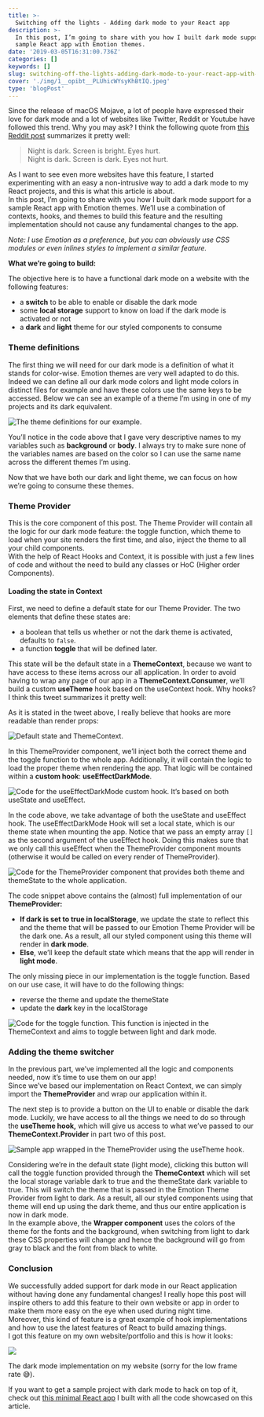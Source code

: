 ```yaml
---
title: >-
  Switching off the lights - Adding dark mode to your React app
description: >-
  In this post, I’m going to share with you how I built dark mode support for a
  sample React app with Emotion themes.
date: '2019-03-05T16:31:00.736Z'
categories: []
keywords: []
slug: switching-off-the-lights-adding-dark-mode-to-your-react-app-with-context-and-hooks-f41da6e07269
cover: './img/1__opibt__PLUhicWYsyKhBtIQ.jpeg'
type: 'blogPost'
---
```



Since the release of macOS Mojave, a lot of people have expressed their love for dark mode and a lot of websites like Twitter, Reddit or Youtube have followed this trend. Why you may ask? I think the following quote from [this Reddit post](https://www.reddit.com/r/apple/comments/4odg6w/why_do_people_want_dark_mode_so_badly/) summarizes it pretty well:

> Night is dark. Screen is bright. Eyes hurt.   
> Night is dark. Screen is dark. Eyes not hurt.

As I want to see even more websites have this feature, I started experimenting with an easy a non-intrusive way to add a dark mode to my React projects, and this is what this article is about.   
In this post, I’m going to share with you how I built dark mode support for a sample React app with Emotion themes. We’ll use a combination of contexts, hooks, and themes to build this feature and the resulting implementation should not cause any fundamental changes to the app.

_Note: I use Emotion as a preference, but you can obviously use CSS modules or even inlines styles to implement a similar feature._

<ColoredBlock color="#FED5D7">

**What we’re going to build:**

The objective here is to have a functional dark mode on a website with the following features:

- a **switch** to be able to enable or disable the dark mode
- some **local storage** support to know on load if the dark mode is activated or not
- a **dark** and **light** theme for our styled components to consume

</ColoredBlock>

### Theme definitions

The first thing we will need for our dark mode is a definition of what it stands for color-wise. Emotion themes are very well adapted to do this. Indeed we can define all our dark mode colors and light mode colors in distinct files for example and have these colors use the same keys to be accessed. Below we can see an example of a theme I’m using in one of my projects and its dark equivalent.

![The theme definitions for our example.](img/1__pedwfY1EFTe__8BRrDEEmQg.png)

You’ll notice in the code above that I gave very descriptive names to my variables such as **background** or **body**. I always try to make sure none of the variables names are based on the color so I can use the same name across the different themes I’m using.

Now that we have both our dark and light theme, we can focus on how we’re going to consume these themes.

### Theme Provider

This is the core component of this post. The Theme Provider will contain all the logic for our dark mode feature: the toggle function, which theme to load when your site renders the first time, and also, inject the theme to all your child components.  
With the help of React Hooks and Context, it is possible with just a few lines of code and without the need to build any classes or HoC (Higher order Components).

#### Loading the state in Context

First, we need to define a default state for our Theme Provider. The two elements that define these states are:

- a boolean that tells us whether or not the dark theme is activated, defaults to `false`.
- a function **toggle** that will be defined later.

This state will be the default state in a **ThemeContext**, because we want to have access to these items across our all application. In order to avoid having to wrap any page of our app in a **ThemeContext.Consumer**, we’ll build a custom **useTheme** hook based on the useContext hook. Why hooks? I think this tweet summarizes it pretty well:

As it is stated in the tweet above, I really believe that hooks are more readable than render props:

![Default state and ThemeContext.](img/1__kPzRwTj9UNAiOCPbf7mqXQ.png)

In this ThemeProvider component, we’ll inject both the correct theme and the toggle function to the whole app. Additionally, it will contain the logic to load the proper theme when rendering the app. That logic will be contained within a **custom hook**: **useEffectDarkMode**.

![Code for the useEffectDarkMode custom hook. It’s based on both useState and useEffect.](img/1__jOkaYp86B7BvfhC4__ABzBA.png)

In the code above, we take advantage of both the useState and useEffect hook. The useEffectDarkMode Hook will set a local state, which is our theme state when mounting the app. Notice that we pass an empty array `[]` as the second argument of the useEffect hook. Doing this makes sure that we only call this useEffect when the ThemeProvider component mounts (otherwise it would be called on every render of ThemeProvider).

![Code for the ThemeProvider component that provides both theme and themeState to the whole application.](img/1__aPvGtya__DCLBJNTSGQ88Xg.png)

The code snippet above contains the (almost) full implementation of our **ThemeProvider:**

- **If dark is set to true in localStorage**, we update the state to reflect this and the theme that will be passed to our Emotion Theme Provider will be the dark one. As a result, all our styled component using this theme will render in **dark mode**.
- **Else**, we’ll keep the default state which means that the app will render in **light mode**.

The only missing piece in our implementation is the toggle function. Based on our use case, it will have to do the following things:

- reverse the theme and update the themeState
- update the **dark** key in the localStorage

![Code for the toggle function. This function is injected in the ThemeContext and aims to toggle between light and dark mode.](img/1__TRCWtR56r9KMNg0UoSHaxA.png)

### Adding the theme switcher

In the previous part, we’ve implemented all the logic and components needed, now it’s time to use them on our app!  
Since we’ve based our implementation on React Context, we can simply import the **ThemeProvider** and wrap our application within it.

The next step is to provide a button on the UI to enable or disable the dark mode. Luckily, we have access to all the things we need to do so through the **useTheme hook,** which will give us access to what we’ve passed to our **ThemeContext.Provider** in part two of this post.

![Sample app wrapped in the ThemeProvider using the useTheme hook.](img/1__a1JEpsJDg2dYK6AAuluAgg.png)

Considering we’re in the default state (light mode), clicking this button will call the toggle function provided through the **ThemeContext** which will set the local storage variable dark to true and the themeState dark variable to true. This will switch the theme that is passed in the Emotion Theme Provider from light to dark. As a result, all our styled components using that theme will end up using the dark theme, and thus our entire application is now in dark mode.   
In the example above, the **Wrapper component** uses the colors of the theme for the fonts and the background, when switching from light to dark these CSS properties will change and hence the background will go from gray to black and the font from black to white.

### Conclusion

We successfully added support for dark mode in our React application without having done any fundamental changes! I really hope this post will inspire others to add this feature to their own website or app in order to make them more easy on the eye when used during night time.  
Moreover, this kind of feature is a great example of hook implementations and how to use the latest features of React to build amazing things.  
I got this feature on my own website/portfolio and this is how it looks:

![](img/1__sPha27zqfIKg8TQu6cJg3g.gif)

The dark mode implementation on my website (sorry for the low frame rate 😅).

If you want to get a sample project with dark mode to hack on top of it, check out [this minimal React app](https://github.com/MaximeHeckel/react-hook-context-emotion-dark-mode) I built with all the code showcased on this article.
